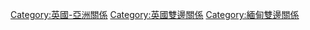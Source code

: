 [[Category:英國-亞洲關係|Category:英國-亞洲關係]]
[[Category:英國雙邊關係|Category:英國雙邊關係]]
[[Category:緬甸雙邊關係|Category:緬甸雙邊關係]]